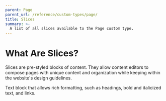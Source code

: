 ```yaml
---
parent: Page
parent_url: /reference/custom-types/page/
title: Slices
summary: >-
  A list of all slices available to the Page custom type.
---
```



# What Are Slices?

Slices are pre-styled blocks of content. They allow content editors to compose
pages with unique content and organization while keeping within the website's
design guidelines.

<LinkCardList>

<LinkCard href="/reference/custom-types/page/slices/text" title="Text">
  Text block that allows rich formatting, such as headings, bold and italicized
  text, and links.
</LinkCard>

</LinkCardList>
